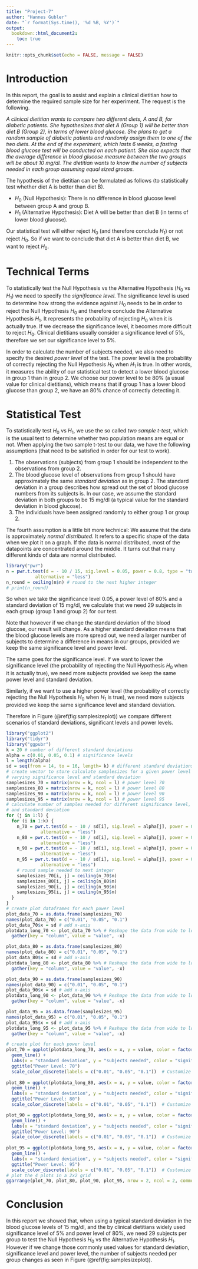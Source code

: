 ```yaml
---
title: "Project-7"
author: "Hannes Gubler"
date: "`r format(Sys.time(), '%d %B, %Y')`"
output: 
  bookdown::html_document2:
    toc: true
---
```


```r
knitr::opts_chunk$set(echo = FALSE, message = FALSE)
```

# Introduction

In this report, the goal is to assist and explain a clinical dietitian how to determine the required sample size for her experiment. The request is the following.

*A clinical dietitian wants to compare two different diets, A and B, for diabetic patients. She hypothesizes that diet A (Group 1) will be better than diet B (Group 2), in terms of lower blood glucose. She plans to get a random sample of diabetic patients and randomly assign them to one of the two diets. At the end of the experiment, which lasts 6 weeks, a fasting blood glucose test will be conducted on each patient. She also expects that the average difference in blood glucose measure between the two groups will be about 10 mg/dl. The dietitian wants to know the number of subjects needed in each group assuming equal sized groups.*

The hypothesis of the dietitian can be formulated as follows (to statistically test whether diet A is better than diet B).

* $H_0$ (Null Hypothesis): There is no difference in blood glucose level between group A and group B.
* $H_1$ (Alternative Hypothesis): Diet A will be better than diet B (in terms of lower blood glucose).

Our statistical test will either reject $H_0$ (and therefore conclude $H_1$) or not reject $H_0$. So if we want to conclude that diet A is better than diet B, we want to reject $H_0$.

# Technical Terms

To statistically test the Null Hypothesis vs the Alternative Hypothesis ($H_0$ vs $H_1$) we need to specify the *significance level*. The significance level is used to determine how strong the evidence against $H_0$ needs to be in order to reject the Null Hypothesis $H_0$ and therefore conclude the Alternative Hypothesis $H_1$. It represents the probability of rejecting $H_0$ when it is actually true. If we decrease the significance level, it becomes more difficult to reject $H_0$. Clinical dietitians usually consider a significance level of 5%, therefore we set our significance level to 5%.

In order to calculate the number of subjects needed, we also need to specify the desired *power level* of the test. The power level is the probability of correctly rejecting the Null Hypothesis $H_0$ when $H_1$ is true. In other words, it measures the ability of our statistical test to detect a lower blood glucose in group 1 than in group 2. We choose our power level to be 80% (a usual value for clinical dietitians), which means that if group 1 has a lower blood glucose than group 2, we have an 80% chance of correctly detecting it.

# Statistical Test

To statistically test $H_0$ vs $H_1$, we use the so called *two sample t-test*, which is the usual test to determine whether two population means are equal or not. When applying the two sample t-test to our data, we have the following assumptions (that need to be satisfied in order for our test to work).

1. The observations (subjects) from group 1 should be independent to the observations from group 2.
2. The blood glucose level of observations from group 1 should have approximately the same *standard deviation* as in group 2. The standard deviation in a group describes how spread out the set of blood glucose numbers from its subjects is. In our case, we assume the standard deviation in both groups to be 15 mg/dl (a typical value for the standard deviation in blood glucose).
3. The individuals have been assigned randomly to either group 1 or group 2.

The fourth assumption is a little bit more technical: We assume that the data is approximately *normal distributed*. It refers to a specific shape of the data when we plot it on a graph. If the data is normal distributed, most of the datapoints are concentrated around the middle. It turns out that many different kinds of data are normal distributed.

```r
library("pwr")
n = pwr.t.test(d = - 10 / 15, sig.level = 0.05, power = 0.8, type = "two.sample", 
           alternative = "less")
n_round = ceiling(n$n) # round to the next higher integer
# print(n_round)
```

So when we take the significance level 0.05, a power level of 80% and a standard deviation of 15 mg/dl, we calculate that we need 29 subjects in each group (group 1 and group 2) for our test.

Note that however if we change the standard deviation of the blood glucose, our result will change. As a higher standard deviation means that the blood glucose levels are more spread out, we need a larger number of subjects to determine a difference in means in our groups, provided we keep the same significance level and power level.

The same goes for the significance level. If we want to lower the significance level (the probability of rejecting the Null Hypothesis $H_0$ when it is actually true), we need more subjects provided we keep the same power level and standard deviation.

Similarly, if we want to use a higher power level (the probability of correctly rejecting the Null Hypothesis $H_0$ when $H_1$ is true), we need more subjects provided we keep the same significance level and standard deviation.

Therefore in Figure (\@ref(fig:samplesizeplot)) we compare different scenarios of standard deviations, significant levels and power levels.

```r
library("ggplot2")
library("tidyr")
library("ggpubr")
k = 20 # number of different standard deviations
alpha = c(0.01, 0.05, 0.1) # significance levels
l = length(alpha)
sd = seq(from = 14, to = 16, length= k) # different standard deviations
# create vector to store calculate samplesizes for a given power level when 
# varying significance level and standard deviation
samplesizes_70 = matrix(nrow = k, ncol = l) # power level 70
samplesizes_80 = matrix(nrow = k, ncol = l) # power level 80
samplesizes_90 = matrix(nrow = k, ncol = l) # power level 90
samplesizes_95 = matrix(nrow = k, ncol = l) # power level 95
# calculate number of samples needed for different significance level, power level
# and standard deviation
for (j in 1:l) {
  for (i in 1:k) {
    n_70 = pwr.t.test(d = - 10 / sd[i], sig.level = alpha[j], power = 0.7, type = "two.sample", 
             alternative = "less")
    n_80 = pwr.t.test(d = - 10 / sd[i], sig.level = alpha[j], power = 0.8, type = "two.sample", 
             alternative = "less")
    n_90 = pwr.t.test(d = - 10 / sd[i], sig.level = alpha[j], power = 0.9, type = "two.sample", 
             alternative = "less")
    n_95 = pwr.t.test(d = - 10 / sd[i], sig.level = alpha[j], power = 0.95, type = "two.sample", 
             alternative = "less")
    # round sample needed to next integer
    samplesizes_70[i, j] = ceiling(n_70$n)
    samplesizes_80[i, j] = ceiling(n_80$n)
    samplesizes_90[i, j] = ceiling(n_90$n)
    samplesizes_95[i, j] = ceiling(n_95$n)
  }
}
# create plot dataframes for each power level
plot_data_70 = as.data.frame(samplesizes_70)
names(plot_data_70) = c("0.01", "0.05", "0.1")
plot_data_70$x = sd # add x-axis
plotdata_long_70 <- plot_data_70 %>% # Reshape the data from wide to long format
  gather(key = "column", value = "value", -x)

plot_data_80 = as.data.frame(samplesizes_80)
names(plot_data_80) = c("0.01", "0.05", "0.1")
plot_data_80$x = sd # add x-axis
plotdata_long_80 <- plot_data_80 %>% # Reshape the data from wide to long format
  gather(key = "column", value = "value", -x)

plot_data_90 = as.data.frame(samplesizes_90)
names(plot_data_90) = c("0.01", "0.05", "0.1")
plot_data_90$x = sd # add x-axis
plotdata_long_90 <- plot_data_90 %>% # Reshape the data from wide to long format
  gather(key = "column", value = "value", -x)

plot_data_95 = as.data.frame(samplesizes_95)
names(plot_data_95) = c("0.01", "0.05", "0.1")
plot_data_95$x = sd # add x-axis
plotdata_long_95 <- plot_data_95 %>% # Reshape the data from wide to long format
  gather(key = "column", value = "value", -x)

# create plot for each power level
plot_70 = ggplot(plotdata_long_70, aes(x = x, y = value, color = factor(column))) +
  geom_line() +
  labs(x = "standard deviation", y = "subjects needed", color = "significance level") +
  ggtitle("Power Level: 70")
  scale_color_discrete(labels = c("0.01", "0.05", "0.1"))  # Customize the legend labels 
  
plot_80 = ggplot(plotdata_long_80, aes(x = x, y = value, color = factor(column))) +
  geom_line() +
  labs(x = "standard deviation", y = "subjects needed", color = "significance level") +
  ggtitle("Power Level: 80")
  scale_color_discrete(labels = c("0.01", "0.05", "0.1"))  # Customize the legend labels 

plot_90 = ggplot(plotdata_long_90, aes(x = x, y = value, color = factor(column))) +
  geom_line() +
  labs(x = "standard deviation", y = "subjects needed", color = "significance level") +
  ggtitle("Power Level: 90")
  scale_color_discrete(labels = c("0.01", "0.05", "0.1"))  # Customize the legend labels 
  
plot_95 = ggplot(plotdata_long_95, aes(x = x, y = value, color = factor(column))) +
  geom_line() +
  labs(x = "standard deviation", y = "subjects needed", color = "significance level") +
  ggtitle("Power Level: 95")
  scale_color_discrete(labels = c("0.01", "0.05", "0.1"))  # Customize the legend labels 
# plot the 4 plots in a 2x2 grid
ggarrange(plot_70, plot_80, plot_90, plot_95, nrow = 2, ncol = 2, common.legend = TRUE)
```

# Conclusion

In this report we showed that, when using a typical standard deviation in the blood glucose levels of 15 mg/dl, and the by clinical dietitians widely used significance level of 5% and power level of 80%, we need 29 subjects per group to test the Null Hypothesis $H_0$ vs the Alternative Hypothesis $H_1$. However if we change those commonly used values for standard deviation, significance level and power level, the number of subjects needed per group changes as seen in Figure (\@ref(fig:samplesizeplot)).